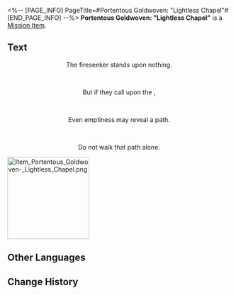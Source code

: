 <%-- [PAGE_INFO]
PageTitle=#Portentous Goldwoven: "Lightless Chapel"#
[END_PAGE_INFO] --%>
{{Item Infobox
|id          = 150085
|image       = Item Portentous Goldwoven- Lightless Chapel.png{{subst:void|<!--$UPLOAD:<<SpriteOutput/ItemFigures/190017.png>-<Item Portentous Goldwoven- Lightless Chapel.png>-<Item Icons>>-->}}
|type        = Mission Item
|invCategory = Missions
|rarity      = 3
|effect      = 
|description = A tome containing prophecies. Upon closer inspection, one will discover that the scroll is woven from golden threads.<br />''"There is a prophecy within that will only be revealed to the one who opens the scroll."''
}}
'''Portentous Goldwoven: "Lightless Chapel"''' is a [[Mission Item]].

==Text==
<div align="center">{{Color|Keyword|Portentous Goldwoven: "Lightless Chapel"}}</div>
<div align="center">The fireseeker stands upon nothing.</div><br /><div align="center">But if they call upon the {{Color|keyword|nobold=1|Heavens}},</div><br /><div align="center">Even emptiness may reveal a path.</div><br /><div align="center">Do not walk that path alone.</div>
[[File:Item Portentous Goldwoven- Lightless Chapel.png|185px]]{{subst:void|<!--$UPLOAD:<<SpriteOutput/Mission/TeasureMap/PicTreasureMapA04_04.png>-<Item Portentous Goldwoven- Lightless Chapel.png>-<Item Images>>-->}}

==Other Languages==
{{Other Languages
|en   = Portentous Goldwoven: "Lightless Chapel"
|zhs  = 记载预言的金织-「无晖祈堂」
|zht  = 記載預言的金織-「無暉祈堂」
|ja   = 預言が記された金織-「無光の聖堂」
|ko   = 예언이 기록된 금빛 두루마리-「빛이 없는 기도당」
|es   = Portador de portentos: Capilla del Sol Oculto
|fr   = Prophéties tissées d'or de la Chapelle obscure
|ru   = Золотая пряжа пророчества: Зал утраченного солнца
|th   = ไหมทองบันทึกคำทำนาย - "ลานอธิษฐานอับแสง"
|vi   = Cuộn Dệt Vàng Tiên Tri "Điện Cầu Nguyện U Tối"
|de   = Goldgewobene Prophezeiung: Finstere Kapelle
|id   = Catatan Ramalan Tenunan Emas: "Kapel Tanpa Cahaya"
|pt   = Tecido Dourado Portentoso: Capela Desalumiada
}}

==Change History==
{{Change History|3.3}}